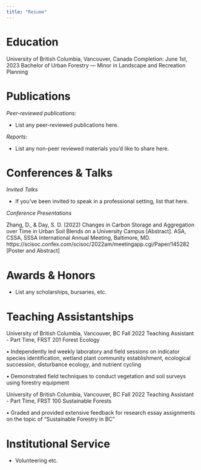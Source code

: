 ```yaml
---
title: "Resume"
---
```


# Education

University of British Columbia, Vancouver, Canada Completion: June 1st, 2023
Bachelor of Urban Forestry — Minor in Landscape and Recreation Planning

# Publications

*Peer-reviewed publications:*

- List any peer-reviewed publications here.

*Reports:*

- List any non-peer reviewed materials you'd like to share here.

# Conferences & Talks

*Invited Talks*

- If you've been invited to speak in a professional setting, list that here. 

*Conference Presentations*

Zhang, D., & Day, S. D. (2022) Changes in Carbon Storage and Aggregation over Time in Urban Soil Blends on
a University Campus [Abstract]. ASA, CSSA, SSSA International Annual Meeting, Baltimore,
MD. https://scisoc.confex.com/scisoc/2022am/meetingapp.cgi/Paper/145282 [Poster and Abstract]

# Awards & Honors

- List any scholarships, bursaries, etc. 

# Teaching Assistantships

University of British Columbia, Vancouver, BC Fall 2022
Teaching Assistant - Part Time, FRST 201 Forest Ecology

• Independently led weekly laboratory and field sessions on indicator species identification, wetland
plant community establishment, ecological succession, disturbance ecology, and nutrient cycling

• Demonstrated field techniques to conduct vegetation and soil surveys using forestry equipment


University of British Columbia, Vancouver, BC Fall 2022
Teaching Assistant - Part Time, FRST 100 Sustainable Forests

• Graded and provided extensive feedback for research essay assignments on the topic of “Sustainable
Forestry in BC”

# Institutional Service

- Volunteering etc. 
